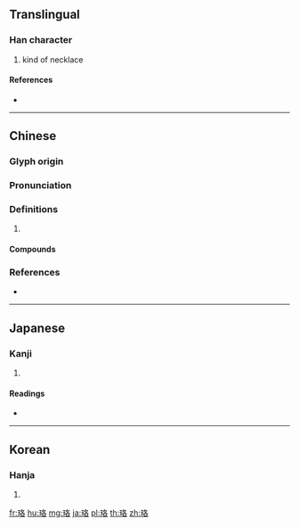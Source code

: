 {{character info/new}}
==Translingual==

===Han character===
{{Han char|rn=96|rad=玉|as=06|sn=10|four=17164|canj=MGHER}}

# kind of necklace

====References====
* {{Han ref|kx=0730.270|dkj=20953|dj=1142.110|hdz=21112.090|uh=73DE|ud=29662|bh=AF5F|bd=44895}}

----

==Chinese==
{{zh-forms}}

===Glyph origin===
{{Han etym}}

===Pronunciation===
{{zh-pron
|m=luò
|c=lok3,lok6
|mc=y
|oc=y
|cat=
}}

===Definitions===
{{zh-hanzi}}

# {{rfdef|zh}}

====Compounds====
{{zh-der|珞巴族|珞珞|瓔珞|瓔珞木|賽璐珞}}

===References===
* {{R:yue:Hanzi}}

----

==Japanese==

===Kanji===
{{ja-kanji|grade=|rs=玉06}}

# {{defn|lang=ja|sort=玉06}}

====Readings====
* {{ja-readings|on=[[らく]] (raku), [[れき]] (reki), [[りゃく]] (ryaku)|kun=}}

----

==Korean==

===Hanja===
{{ko-hanja|hangeul=[[락]]>[[낙]]|eumhun=|rv=rak>nak|mr=rak>nak|y=lak>nak}}

# {{defn|lang=ko|sort=玉06}}

[[fr:珞]]
[[hu:珞]]
[[mg:珞]]
[[ja:珞]]
[[pl:珞]]
[[th:珞]]
[[zh:珞]]